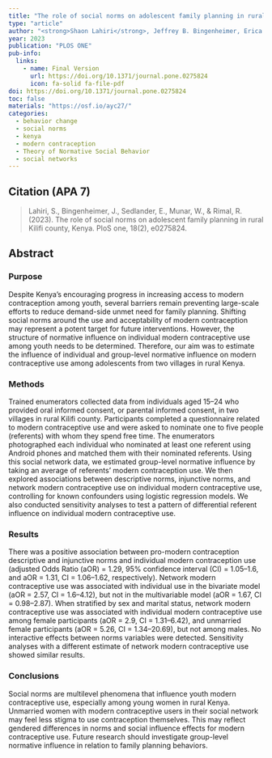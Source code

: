 ---
title: "The role of social norms on adolescent family planning in rural Kilifi county, Kenya"
type: "article"
author: "<strong>Shaon Lahiri</strong>, Jeffrey B. Bingenheimer, Erica Sedlander, Rajiv Rimal"
year: 2023
publication: "PLOS ONE"
pub-info:
  links:
    - name: Final Version
      url: https://doi.org/10.1371/journal.pone.0275824
      icon: fa-solid fa-file-pdf
doi: https://doi.org/10.1371/journal.pone.0275824
toc: false
materials: "https://osf.io/ayc27/"
categories:
  - behavior change
  - social norms
  - kenya
  - modern contraception
  - Theory of Normative Social Behavior
  - social networks
---

## Citation (APA 7)

> Lahiri, S., Bingenheimer, J., Sedlander, E., Munar, W., & Rimal, R. (2023). The role of social norms on adolescent family planning in rural Kilifi county, Kenya. PloS one, 18(2), e0275824.

## Abstract

### Purpose

Despite Kenya's encouraging progress in increasing access to modern contraception among youth, several barriers remain preventing large-scale efforts to reduce demand-side unmet need for family planning. Shifting social norms around the use and acceptability of modern contraception may represent a potent target for future interventions. However, the structure of normative influence on individual modern contraceptive use among youth needs to be determined. Therefore, our aim was to estimate the influence of individual and group-level normative influence on modern contraceptive use among adolescents from two villages in rural Kenya.

### Methods

Trained enumerators collected data from individuals aged 15--24 who provided oral informed consent, or parental informed consent, in two villages in rural Kilifi county. Participants completed a questionnaire related to modern contraceptive use and were asked to nominate one to five people (referents) with whom they spend free time. The enumerators photographed each individual who nominated at least one referent using Android phones and matched them with their nominated referents. Using this social network data, we estimated group-level normative influence by taking an average of referents' modern contraception use. We then explored associations between descriptive norms, injunctive norms, and network modern contraceptive use on individual modern contraceptive use, controlling for known confounders using logistic regression models. We also conducted sensitivity analyses to test a pattern of differential referent influence on individual modern contraceptive use.

### Results

There was a positive association between pro-modern contraception descriptive and injunctive norms and individual modern contraception use (adjusted Odds Ratio (aOR) = 1.29, 95% confidence interval (CI) = 1.05--1.6, and aOR = 1.31, CI = 1.06--1.62, respectively). Network modern contraceptive use was associated with individual use in the bivariate model (aOR = 2.57, CI = 1.6--4.12), but not in the multivariable model (aOR = 1.67, CI = 0.98--2.87). When stratified by sex and marital status, network modern contraceptive use was associated with individual modern contraceptive use among female participants (aOR = 2.9, CI = 1.31--6.42), and unmarried female participants (aOR = 5.26, CI = 1.34--20.69), but not among males. No interactive effects between norms variables were detected. Sensitivity analyses with a different estimate of network modern contraceptive use showed similar results.

### Conclusions

Social norms are multilevel phenomena that influence youth modern contraceptive use, especially among young women in rural Kenya. Unmarried women with modern contraceptive users in their social network may feel less stigma to use contraception themselves. This may reflect gendered differences in norms and social influence effects for modern contraceptive use. Future research should investigate group-level normative influence in relation to family planning behaviors.
